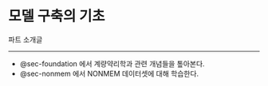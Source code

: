 # 모델 구축의 기초 {#sec-model_construction .unnumbered}

파트 소개글

------------------------------------------------------------------------

- @sec-foundation 에서 계량약리학과 관련 개념들을 톺아본다.
- @sec-nonmem 에서 NONMEM 데이터셋에 대해 학습한다.
